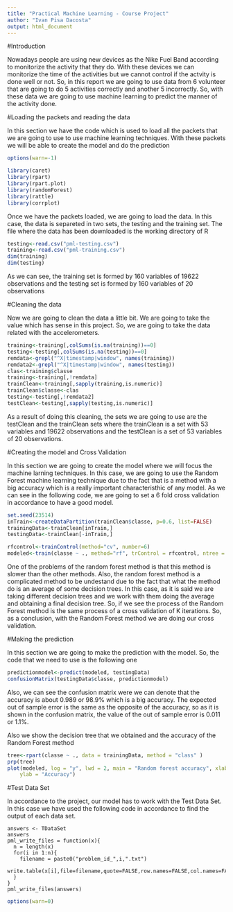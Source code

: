 ```yaml
---
title: "Practical Machine Learning - Course Project"
author: "Ivan Pisa Dacosta"
output: html_document
---
```

#Introduction

Nowadays people are using new devices as the Nike Fuel Band according to monitorize the activity that they do. With these devices we can monitorize the time of the activities but we cannot control if the actvity is done well or not. So, in this report we are going to use data from 6 volunteer that are going to do 5 activities correctly and another 5 incorrectly. 
So, with these data we are going to use machine learning to predict the manner of the activity done.

#Loading the packets and reading the data

In this section we have the code which is used to load all the packets that we are going to use to use machine learning techniques. With these packets we will be able to create the model and do the prediction
```r
options(warn=-1)
```

```r
library(caret)
library(rpart)
library(rpart.plot)
library(randomForest)
library(rattle)
library(corrplot)
```

Once we have the packets loaded, we are going to load the data. In this case, the data is separeted in two sets, the testing and the training set. The file where the data has been downloaded is the working directory of R 

```r
testing<-read.csv("pml-testing.csv")
training<-read.csv("pml-training.csv")
dim(training)
dim(testing)
```

As we can see, the training set is formed by 160 variables of 19622 observations and the testing set is formed by 160 variables of 20 observations

#Cleaning the data

Now we are going to clean the data a little bit. We are going to take the value which has sense in this project. So, we are going to take the data related with the accelerometers.

```r
training<-training[,colSums(is.na(training))==0]
testing<-testing[,colSums(is.na(testing))==0]
remdata<-grepl("^X|timestamp|window", names(training))
remdata2<-grepl("^X|timestamp|window", names(testing))
clas<-training$classe
training<-training[,!remdata]
trainClean<-training[,sapply(training,is.numeric)]
trainClean$classe<-clas
testing<-testing[,!remdata2]
testClean<-testing[,sapply(testing,is.numeric)]
```
As a result of doing this cleaning, the sets we are going to use are the testClean and the trainClean sets where the trainClean is a set with 53 variables and 19622 observations and the testClean is a set of 53 variables of 20 observations.


#Creating the model and Cross Validation

In this section we are going to create the model where we will focus the machine larning techniques. In this case, we are going to use the Random Forest machine learning technique due to the fact that is a method with a big accuracy which is a really important characteristhic of any model. As we can see in the following code, we are going to set a 6 fold cross validation in accordance to have a good model.

```r
set.seed(23514)
inTrain<-createDataPartition(trainClean$classe, p=0.6, list=FALSE)
trainingData<-trainClean[inTrain,]
testingData<-trainClean[-inTrain,]

rfcontrol<-trainControl(method="cv", number=6)
modeled<-train(classe ~ ., method="rf", trControl = rfcontrol, ntree = 300, data = trainingData)
```

One of the problems of the random forest method is that this method is slower than the other methods. Also, the random forest method is a complicated method to be undestand due to the fact that what the method do is an average of some decision trees. In this case, as it is said we are taking different decision trees and we work with them doing the average and obtaining a final decision tree. 
So, if we see the process of the Random Forest method is the same process of a cross validation of K iterations. So, as a conclusion, with the Random Forest method we are doing our cross validation.

#Making the prediction

In this section we are going to make the prediction with the model. So, the code that we need to use is the following one
```r
predictionmodel<-predict(modeled, testingData)
confusionMatrix(testingData$classe, predictionmodel)
```

Also, we can see the confusion matrix were we can denote that the accuracy is about 0.989 or 98.9% which is a big accuracy. The expected out of sample error is the same as the opposite of the accuracy, so as it is shown in the confusion matrix, the value of the out of sample error is 0.011 or 1.1%.

Also we show the decision tree that we obtained and the accuracy of the Random Forest method

```r
tree<-rpart(classe ~ ., data = trainingData, method = "class" )
prp(tree)
plot(modeled, log = "y", lwd = 2, main = "Random forest accuracy", xlab = "Predictors", 
    ylab = "Accuracy")
```


#Test Data Set

In accordance to the project, our model has to work with the Test Data Set. In this case we have used the following code in accordance to find the output of each data set.

```
answers <- TDataSet
answers
pml_write_files = function(x){
  n = length(x)
  for(i in 1:n){
    filename = paste0("problem_id_",i,".txt")
    write.table(x[i],file=filename,quote=FALSE,row.names=FALSE,col.names=FALSE)
  }
}
pml_write_files(answers)

```

```r
options(warn=0)
```
